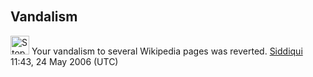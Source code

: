 <article id="5272267" title=User talk:Infomanw>
	<talkpage id="5272267" title="User talk:Infomanw">
== Vandalism ==
[[Image:Stop_hand.png|left|30px]] Your vandalism to several Wikipedia pages was reverted.
[[User:Siddiqui|Siddiqui]] 11:43, 24 May 2006 (UTC)
	</talkpage>
</article>